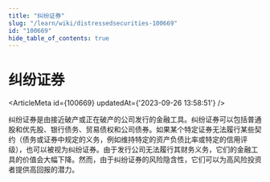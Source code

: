 ```yaml
---
title: "纠纷证券"
slug: "/learn/wiki/distressedsecurities-100669"
id: "100669"
hide_table_of_contents: true
---
```



# 纠纷证券

<ArticleMeta id={100669} updatedAt={'2023-09-26 13:58:51'} />
<div className='border-solid border-b border-t-0 my-4 border-[var(--ifm-color-gray-300)]' />

纠纷证券是由接近破产或正在破产的公司发行的金融工具。纠纷证券可以包括普通股和优先股、银行债务、贸易债权和公司债券。如果某个特定证券无法履行某些契约（债务或证券中规定的义务，例如维持特定的资产负债比率或特定的信用评级），也可以被视为纠纷证券。由于发行公司无法履行其财务义务，它们的金融工具的价值会大幅下降。然而，由于纠纷证券的风险隐含性，它们可以为高风险投资者提供高回报的潜力。
